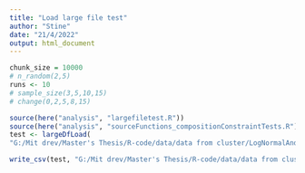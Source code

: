 ---
title: "Load large file test"
author: "Stine"
date: "21/4/2022"
output: html_document
---

```{r}

chunk_size = 10000
# n_random(2,5)
runs <- 10
# sample_size(3,5,10,15)
# change(0,2,5,8,15)

source(here("analysis", "largefiletest.R"))
source(here("analysis", "sourceFunctions_compositionConstraintTests.R"))
test <- largeDfLoad(
"G:/Mit drev/Master's Thesis/R-code/data/data from cluster/LogNormalAndNegBinom1#n_taxa(1000)#n_random(0,10,50,100,250,500)#n_runs(10)#sample_size(2,5,7,10,15,30)#change(1,3,8,15,30)#tests(DESEq2,ALDEx2,Student.t.test,Wilcoxon,ANCOM.BC)#seed(128).csv")

write_csv(test, "G:/Mit drev/Master's Thesis/R-code/data/data from cluster/FDRLogNormalAndNegBinom1#n_taxa(1000)#n_random(0,10,50,100,250,500)#n_runs(10)#sample_size(2,5,7,10,15,30)#change(1,3,8,15,30)#tests(DESEq2,ALDEx2,Student.t.test,Wilcoxon,ANCOM.BC)#seed(128).csv")
```


